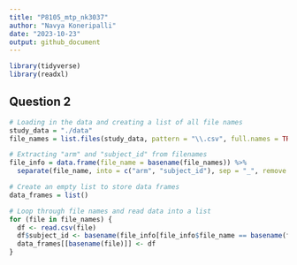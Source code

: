 ```yaml
---
title: "P8105_mtp_nk3037"
author: "Navya Koneripalli"
date: "2023-10-23"
output: github_document
---
```


```r
library(tidyverse)
library(readxl)
```

## Question 2
```r
# Loading in the data and creating a list of all file names
study_data = "./data"
file_names = list.files(study_data, pattern = "\\.csv", full.names = TRUE)

# Extracting "arm" and "subject_id" from filenames
file_info = data.frame(file_name = basename(file_names)) %>%
  separate(file_name, into = c("arm", "subject_id"), sep = "_", remove = FALSE)

# Create an empty list to store data frames
data_frames = list()

# Loop through file names and read data into a list
for (file in file_names) {
  df <- read.csv(file)
  df$subject_id <- basename(file_info[file_info$file_name == basename(file), ]$subject_id)
  data_frames[[basename(file)]] <- df
}
```

